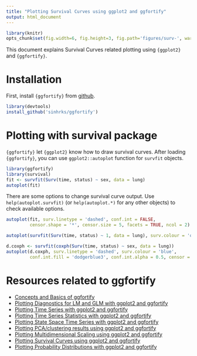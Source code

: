 ```yaml
---
title: "Plotting Survival Curves using ggplot2 and ggfortify"
output: html_document
---
```


```r
library(knitr)
opts_chunk$set(fig.width=6, fig.height=3, fig.path='figures/surv-', warning=FALSE)
```

This document explains Survival Curves related plotting using `{ggplot2}` and `{ggfortify}`. 

# Installation

First, install `{ggfortify}` from [github](https://github.com/sinhrks/ggfortify).

```r
library(devtools)
install_github('sinhrks/ggfortify')
```

# Plotting with survival package

`{ggfortify}` let `{ggplot2}` know how to draw survival curves. After loading `{ggfortify}`, you can use `ggplot2::autoplot` function for `survfit` objects. 

```r
library(ggfortify)
library(survival)
fit <- survfit(Surv(time, status) ~ sex, data = lung)
autoplot(fit)
```

There are some options to change survival curve output. Use `help(autoplot.survfit)` (or `help(autoplot.*)` for any other objects) to check available options.

```r
autoplot(fit, surv.linetype = 'dashed', conf.int = FALSE,
         censor.shape = '*', censor.size = 5, facets = TRUE, ncol = 2)

autoplot(survfit(Surv(time, status) ~ 1, data = lung), surv.colour = 'orange', censor.colour = 'red')

d.coxph <- survfit(coxph(Surv(time, status) ~ sex, data = lung))
autoplot(d.coxph, surv.linetype = 'dashed', surv.colour = 'blue',
         conf.int.fill = 'dodgerblue3', conf.int.alpha = 0.5, censor = FALSE)
```

# Resources related to ggfortify

* [Concepts and Basics of ggfortify](http://rpubs.com/sinhrks/basics)
* [Plotting Diagnostics for LM and GLM with ggplot2 and ggfortify](http://rpubs.com/sinhrks/plot_lm)
* [Plotting Time Series with ggplot2 and ggfortify](http://rpubs.com/sinhrks/plot_ts)
* [Plotting Time Series Statistics with ggplot2 and ggfortify](http://rpubs.com/sinhrks/plot_tsstats)
* [Plotting State Space Time Series with ggplot2 and ggfortify](http://rpubs.com/sinhrks/plot_ts_dlm)
* [Plotting PCA/clustering results using ggplot2 and ggfortify](http://rpubs.com/sinhrks/plot_pca)
* [Plotting Multidimensional Scaling using ggplot2 and ggfortify](http://rpubs.com/sinhrks/plot_mds)
* [Plotting Survival Curves using ggplot2 and ggfortify](http://rpubs.com/sinhrks/plot_surv)
* [Plotting Probability Distributions with ggplot2 and ggfortify](http://rpubs.com/sinhrks/plot_dist)
 
 　
